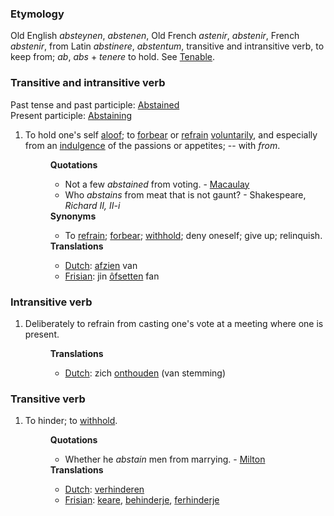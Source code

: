 ===Etymology===
Old English ''absteynen'', ''abstenen'', Old French ''astenir'', ''abstenir'', French ''abstenir'', from Latin ''abstinere'', ''abstentum'', transitive and intransitive verb, to keep from; ''ab'', ''abs'' + ''tenere'' to hold. See [[Tenable]].
===Transitive and intransitive verb===
Past tense and past participle: [[Abstained]] <br>
Present participle: [[Abstaining]]
#To hold one's self [[aloof]]; to [[forbear]] or [[refrain]] [[voluntarily]], and especially from an [[indulgence]] of the passions or appetites; -- with ''from''.
#:'''Quotations'''
#:*Not a few ''abstained'' from voting. - [[Macaulay]]
#:*Who ''abstains'' from meat that is not gaunt? - Shakespeare, ''Richard II, II-i''
#:'''Synonyms'''
#:*To [[refrain]]; [[forbear]]; [[withhold]]; deny oneself; give up; relinquish.
#:'''Translations'''
#:*[[Dutch]]: [[afzien]] van
#:*[[Frisian]]: jin [[ôfsetten]] fan
===Intransitive verb===
#Deliberately to refrain from casting one's vote at a meeting where one is present.
#:'''Translations'''
#:*[[Dutch]]: zich [[onthouden]] (van stemming)
===Transitive verb===
#To hinder; to [[withhold]].
#:'''Quotations'''
#:*Whether he ''abstain'' men from marrying. - [[Milton]]
#:'''Translations'''
#:*[[Dutch]]: [[verhinderen]]
#:*[[Frisian]]: [[keare]], [[behinderje]], [[ferhinderje]]